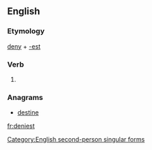 ==English==

===Etymology===
[[deny]] + [[-est]]

===Verb===
{{en-verb form}}

# {{context|archaic|lang=en}} {{form of|Second-person singular simple present form|deny}}

===Anagrams===
* [[destine#English|destine]]

[[Category:English second-person singular forms]]

[[fr:deniest]]